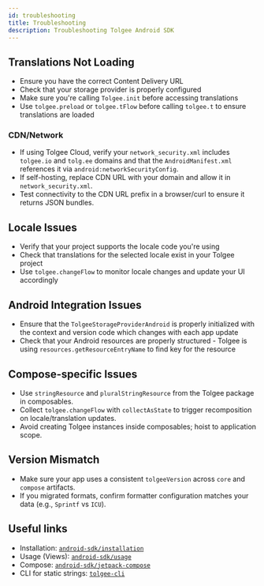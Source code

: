 ```yaml
---
id: troubleshooting
title: Troubleshooting
description: Troubleshooting Tolgee Android SDK
---
```


## Translations Not Loading

- Ensure you have the correct Content Delivery URL
- Check that your storage provider is properly configured
- Make sure you're calling `Tolgee.init` before accessing translations
- Use `tolgee.preload` or `tolgee.tFlow` before calling `tolgee.t` to ensure translations are loaded

### CDN/Network

- If using Tolgee Cloud, verify your `network_security.xml` includes `tolgee.io` and `tolg.ee` domains and that the `AndroidManifest.xml` references it via `android:networkSecurityConfig`.
- If self-hosting, replace CDN URL with your domain and allow it in `network_security.xml`.
- Test connectivity to the CDN URL prefix in a browser/curl to ensure it returns JSON bundles.

## Locale Issues

- Verify that your project supports the locale code you're using
- Check that translations for the selected locale exist in your Tolgee project
- Use `tolgee.changeFlow` to monitor locale changes and update your UI accordingly

## Android Integration Issues

- Ensure that the `TolgeeStorageProviderAndroid` is properly initialized with the context and version code which changes with each app update
- Check that your Android resources are properly structured - Tolgee is using `resources.getResourceEntryName` to find key for the resource

## Compose-specific Issues

- Use `stringResource` and `pluralStringResource` from the Tolgee package in composables.
- Collect `tolgee.changeFlow` with `collectAsState` to trigger recomposition on locale/translation updates.
- Avoid creating Tolgee instances inside composables; hoist to application scope.

## Version Mismatch

- Make sure your app uses a consistent `tolgeeVersion` across `core` and `compose` artifacts.
- If you migrated formats, confirm formatter configuration matches your data (e.g., `Sprintf` vs `ICU`).

## Useful links

- Installation: [`android-sdk/installation`](./installation.mdx)
- Usage (Views): [`android-sdk/usage`](./usage.mdx)
- Compose: [`android-sdk/jetpack-compose`](./jetpack/installation.mdx)
- CLI for static strings: [`tolgee-cli`](/tolgee-cli/installation)

